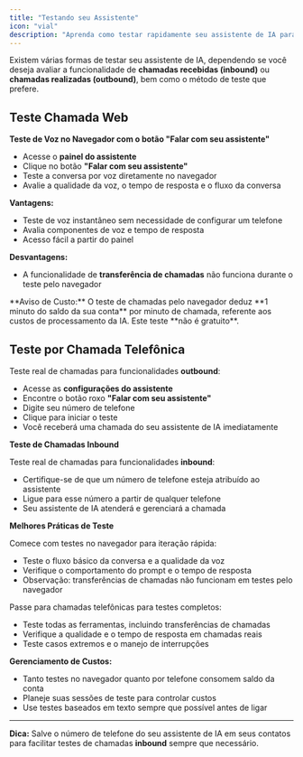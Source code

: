 ```yaml
---
title: "Testando seu Assistente"
icon: "vial"
description: "Aprenda como testar rapidamente seu assistente de IA para chamadas **recebidas (inbound)** e realizadas (outbound)"
---
```


Existem várias formas de testar seu assistente de IA, dependendo se você deseja avaliar a funcionalidade de **chamadas recebidas (inbound)** ou **chamadas realizadas (outbound)**, bem como o método de teste que prefere.

## Teste Chamada Web

**Teste de Voz no Navegador com o botão "Falar com seu assistente"**

- Acesse o **painel do assistente**
- Clique no botão **"Falar com seu assistente"**
- Teste a conversa por voz diretamente no navegador
- Avalie a qualidade da voz, o tempo de resposta e o fluxo da conversa

**Vantagens:**

- Teste de voz instantâneo sem necessidade de configurar um telefone
- Avalia componentes de voz e tempo de resposta
- Acesso fácil a partir do painel

**Desvantagens:**

- A funcionalidade de **transferência de chamadas** não funciona durante o teste pelo navegador

<Warning>
  **Aviso de Custo:** O teste de chamadas pelo navegador deduz **1 minuto do saldo da sua conta** por minuto de chamada, referente aos custos de processamento da IA. Este teste **não é gratuito**.
</Warning>

## Teste por Chamada Telefônica

Teste real de chamadas para funcionalidades **outbound**:

- Acesse as **configurações do assistente**
- Encontre o botão roxo **"Falar com seu assistente"**
- Digite seu número de telefone
- Clique para iniciar o teste
- Você receberá uma chamada do seu assistente de IA imediatamente

**Teste de Chamadas Inbound**

Teste real de chamadas para funcionalidades **inbound**:

- Certifique-se de que um número de telefone esteja atribuído ao assistente
- Ligue para esse número a partir de qualquer telefone
- Seu assistente de IA atenderá e gerenciará a chamada

**Melhores Práticas de Teste**

Comece com testes no navegador para iteração rápida:

- Teste o fluxo básico da conversa e a qualidade da voz
- Verifique o comportamento do prompt e o tempo de resposta
- Observação: transferências de chamadas não funcionam em testes pelo navegador

Passe para chamadas telefônicas para testes completos:

- Teste todas as ferramentas, incluindo transferências de chamadas
- Verifique a qualidade e o tempo de resposta em chamadas reais
- Teste casos extremos e o manejo de interrupções

**Gerenciamento de Custos:**

- Tanto testes no navegador quanto por telefone consomem saldo da conta
- Planeje suas sessões de teste para controlar custos
- Use testes baseados em texto sempre que possível antes de ligar

---

**Dica:** Salve o número de telefone do seu assistente de IA em seus contatos para facilitar testes de chamadas **inbound** sempre que necessário.